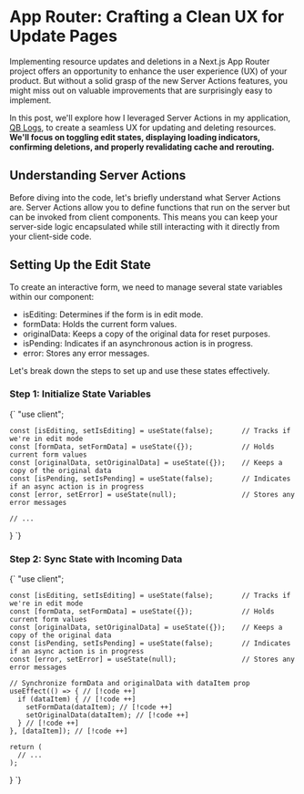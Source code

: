 
# App Router: Crafting a Clean UX for Update Pages

Implementing resource updates and deletions in a Next.js App Router project offers an opportunity to enhance the user experience (UX) of your product. But without a solid grasp of the new Server Actions features, you might miss out on valuable improvements that are surprisingly easy to implement.

In this post, we'll explore how I leveraged Server Actions in my application, [QB Logs](https://github.com/LukeDavies12/qblogs), to create a seamless UX for updating and deleting resources. **We'll focus on toggling edit states, displaying loading indicators, confirming deletions, and properly revalidating cache and rerouting.**

## Understanding Server Actions

Before diving into the code, let's briefly understand what Server Actions are. Server Actions allow you to define functions that run on the server but can be invoked from client components. This means you can keep your server-side logic encapsulated while still interacting with it directly from your client-side code.

## Setting Up the Edit State

To create an interactive form, we need to manage several state variables within our component:

- <InlineCode>isEditing</InlineCode>: Determines if the form is in edit mode.
- <InlineCode>formData</InlineCode>: Holds the current form values.
- <InlineCode>originalData</InlineCode>: Keeps a copy of the original data for reset purposes.
- <InlineCode>isPending</InlineCode>: Indicates if an asynchronous action is in progress.
- <InlineCode>error</InlineCode>: Stores any error messages.

Let's break down the steps to set up and use these states effectively.

### Step 1: Initialize State Variables

<CodeBlock language="tsx">
{`
"use client";


    const [isEditing, setIsEditing] = useState(false);       // Tracks if we're in edit mode
    const [formData, setFormData] = useState({});            // Holds current form values
    const [originalData, setOriginalData] = useState({});    // Keeps a copy of the original data
    const [isPending, setIsPending] = useState(false);       // Indicates if an async action is in progress
    const [error, setError] = useState(null);                // Stores any error messages

    // ...
}
`}
</CodeBlock>

### Step 2: Sync State with Incoming Data

<CodeBlock language="tsx">
{`
"use client";


    const [isEditing, setIsEditing] = useState(false);       // Tracks if we're in edit mode
    const [formData, setFormData] = useState({});            // Holds current form values
    const [originalData, setOriginalData] = useState({});    // Keeps a copy of the original data
    const [isPending, setIsPending] = useState(false);       // Indicates if an async action is in progress
    const [error, setError] = useState(null);                // Stores any error messages

    // Synchronize formData and originalData with dataItem prop
    useEffect(() => { // [!code ++]
      if (dataItem) { // [!code ++]
        setFormData(dataItem); // [!code ++]
        setOriginalData(dataItem); // [!code ++]
      } // [!code ++]
    }, [dataItem]); // [!code ++]

    return (
      // ...
    );
}
`}
</CodeBlock>